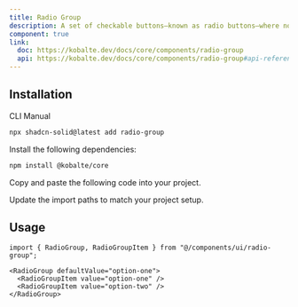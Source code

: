 ```yaml
---
title: Radio Group
description: A set of checkable buttons—known as radio buttons—where no more than one of the buttons can be checked at a time.
component: true
link:
  doc: https://kobalte.dev/docs/core/components/radio-group
  api: https://kobalte.dev/docs/core/components/radio-group#api-reference
---
```


<ComponentPreview name="radio-group-demo" />

## Installation

<Tabs defaultValue="cli">

<TabsList>
  <TabsTrigger value="cli">CLI</TabsTrigger>
  <TabsTrigger value="manual">Manual</TabsTrigger>
  <TabsIndicator variant="underline" />
</TabsList>

<TabsContent value="cli">

```bash
npx shadcn-solid@latest add radio-group
```

</TabsContent>

<TabsContent value="manual">

<Steps>

<Step>Install the following dependencies:</Step>

```bash
npm install @kobalte/core
```

<Step>Copy and paste the following code into your project.</Step>

<ComponentSource name="radio-group" />

<Step>Update the import paths to match your project setup.</Step>

</Steps>

</TabsContent>

</Tabs>

## Usage

```tsx
import { RadioGroup, RadioGroupItem } from "@/components/ui/radio-group";
```

```tsx
<RadioGroup defaultValue="option-one">
  <RadioGroupItem value="option-one" />
  <RadioGroupItem value="option-two" />
</RadioGroup>
```
